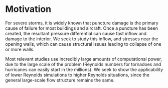 # Motivation  

For severe storms, it is widely known that puncture damage is the primary cause of failure for most buildings and aircraft. Once a puncture has been created, the resultant pressure differential can cause fast inflow and damage to the interior. We seek to study this inflow, and stresses near the opening walls, which can cause structural issues leading to collapse of one or more walls.  

Most relevant studies use incredibly large amounts of computational power, due to the large scale of the problem (Reynolds numbers for tornadoes and hurricanes can easily start in the millions). We seek to show the applicability of lower Reynolds simulations to higher Reynolds situations, since the general large-scale flow structure remains the same.  


